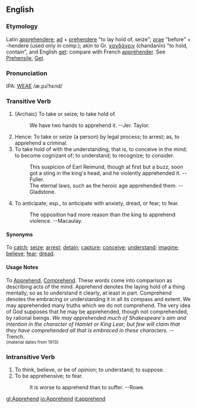 ==English==
===Etymology===
Latin [[apprehendere]]; [[ad]] + [[prehendere]] "to lay hold of, seize"; [[prae]]  "before" + -hendere (used only in comp.); akin to Gr. [[χανδάνειν]] (chandanīn) "to hold, contain", and English [[get]]: compare with French [[appréhender]].  See [[Prehensile]], [[Get]].

===Pronunciation===
IPA: [[WEAE]] /æ.pɹiˈhɛnd/

===Transitive Verb===
# (Archaic) To take or seize; to take hold of.
#:    We have two hands to apprehend it. --Jer. Taylor.
# Hence: To take or seize (a person) by legal process; to arrest; as, to apprehend a criminal.
# To take hold of with the understanding, that is, to conceive in the mind; to become cognizant of; to understand; to recognize; to consider.
#:    This suspicion of Earl Reimund, though at first but a buzz, soon got a sting in the king's head, and he violently apprehended it. --Fuller.
#:    The eternal laws, such as the heroic age apprehended them. --Gladstone.
# To anticipate; esp., to anticipate with anxiety, dread, or fear; to fear.
#:    The opposition had more reason than the king to apprehend violence. --Macaulay.

====Synonyms====
To [[catch]]; [[seize]]; [[arrest]]; [[detain]]; [[capture]]; [[conceive]]; [[understand]]; [[imagine]]; [[believe]]; [[fear]]; [[dread]].

====Usage Notes====
To [[Apprehend]], [[Comprehend]]. These words come into comparison as describing acts of the mind. Apprehend denotes the laying hold of a thing mentally, so as to understand it clearly, at least in part. Comprehend denotes the embracing or understanding it in all its compass and extent. We may apprehended many truths which we do not comprehend. The very idea of God supposes that he may be apprehended, though not comprehended, by rational beings. ''We may apprehended much of Shakespeare's aim and intention in the character of Hamlet or King Lear; but few will claim that they have comprehended all that is embraced in these characters.'' --Trench.<BR><small>(material dates from 1913)</small>

<!-- material copied from Webster's Revised Unabridged Dictionary (1913) -->

===Intransitive Verb===
# To think, believe, or be of opinion; to understand; to suppose.
# To be apprehensive; to fear.
#: It is worse to apprehend than to suffer. --Rowe.

[[gl:Apprehend]]
[[io:Apprehend]]
[[it:apprehend]]
